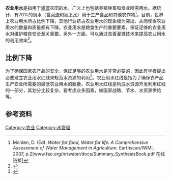 '''农业用水'''是指用于[[灌溉|灌溉]]农田的水，广义上也包括养殖牲畜和渔业所需用水。据统计，有70%的淡水（含[[河流|河流]]和[[地下水|地下水]]）用于生产食品和其他农作物<ref>Molden, D. (Ed). ''Water for food, Water for life: A Comprehensive Assessment of Water Management in Agriculture.'' Earthscan/IWMI, 2007, p.2[www.fao.org/nr/water/docs/Summary_SynthesisBook.pdf 在线链接]</ref>。目前，世界上农业用水所占比例下降，其他行业挤占农业用水的现象极为突出，从而使得农业用水的数量和质量都有下降。农业用水是粮食生产的重要要素，保证足够的农业用水对维护粮食安全至关重要。另外一方面，可以通过改善灌溉技术来提高农业用水的利用效率<ref>{{cite web|language=zh-hans|url=http://news.xinhuanet.com/zhengfu/2004-03/23/content_1379365.htm|title=水利部：我国农业用水效率仅为发达国家一半|publisher=新华网|date=2004-03-23|accessdate=2012-03-27|archive-date=2005-01-22|archive-url=https://web.archive.org/web/20050122135324/http://news.xinhuanet.com/zhengfu/2004-03/23/content_1379365.htm|dead-url=no}}</ref>。

==比例下降==
为了确保国家农产品的安全，保证足够的农业用水是非常必要的，因此有学者提出必要建立农业用水红线来规范水资源的利用<ref>{{cite web|language=zh-hans|url=http://news.xinmin.cn/rollnews/2012/03/23/14152066.html|title=姜文来：建立农业用水红线制度 确保国家粮食安全|publisher=新民网|date=2012-03-23|accessdate=2012-03-27|archive-date=2016-03-04|archive-url=https://web.archive.org/web/20160304191613/http://news.xinmin.cn/rollnews/2012/03/23/14152066.html|dead-url=no}}</ref>。农业用水红线是指为了确保农产品生产安全所需要的最低农业用水的数量。农业用水红线是构成水资源开发利用红线的一部分，其划分比较复杂，要考虑众多因素，如国家战略、节水、水资源供给等。

==参考资料==
{{reflist}}

[[Category:农业|Category:农业]]
[[Category:水管理|Category:水管理]]